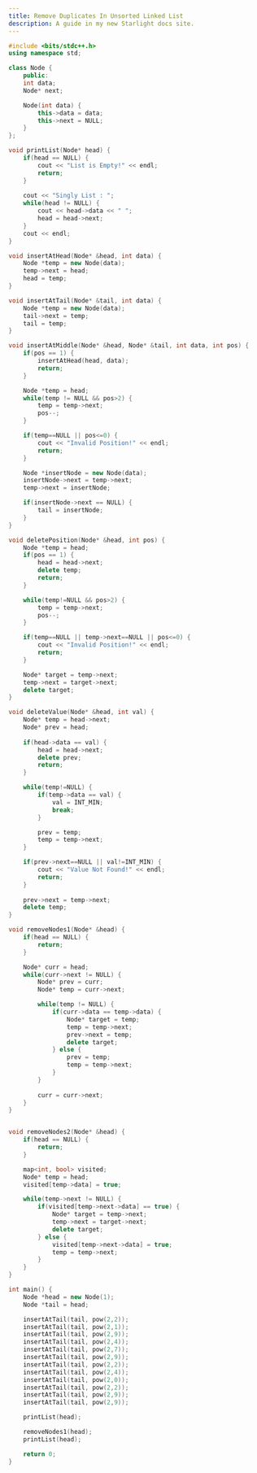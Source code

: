 ```yaml
---
title: Remove Duplicates In Unsorted Linked List
description: A guide in my new Starlight docs site.
---
```


```c++
#include <bits/stdc++.h>
using namespace std;

class Node {
    public:
    int data;
    Node* next;

    Node(int data) {
        this->data = data;
        this->next = NULL;
    }
};

void printList(Node* head) {
    if(head == NULL) {
        cout << "List is Empty!" << endl;
        return;
    }
    
    cout << "Singly List : ";
    while(head != NULL) {
        cout << head->data << " ";
        head = head->next;
    }
    cout << endl;
}

void insertAtHead(Node* &head, int data) {
    Node *temp = new Node(data);
    temp->next = head;
    head = temp;
}

void insertAtTail(Node* &tail, int data) {
    Node *temp = new Node(data);
    tail->next = temp;
    tail = temp;
}

void insertAtMiddle(Node* &head, Node* &tail, int data, int pos) {
    if(pos == 1) {
        insertAtHead(head, data);
        return;
    }

    Node *temp = head;
    while(temp != NULL && pos>2) {
        temp = temp->next;
        pos--;
    }

    if(temp==NULL || pos<=0) {
        cout << "Invalid Position!" << endl;
        return;
    }

    Node *insertNode = new Node(data);
    insertNode->next = temp->next;
    temp->next = insertNode;

    if(insertNode->next == NULL) {
        tail = insertNode;
    }
}

void deletePosition(Node* &head, int pos) {
    Node *temp = head;
    if(pos == 1) {
        head = head->next;
        delete temp;
        return;
    }

    while(temp!=NULL && pos>2) {
        temp = temp->next;
        pos--;
    }

    if(temp==NULL || temp->next==NULL || pos<=0) {
        cout << "Invalid Position!" << endl;
        return;
    }

    Node* target = temp->next;
    temp->next = target->next;
    delete target;
}

void deleteValue(Node* &head, int val) {
    Node* temp = head->next;
    Node* prev = head;
    
    if(head->data == val) {
        head = head->next;
        delete prev;
        return;
    }

    while(temp!=NULL) {
        if(temp->data == val) {
            val = INT_MIN;
            break;
        }

        prev = temp;
        temp = temp->next;
    }

    if(prev->next==NULL || val!=INT_MIN) {
        cout << "Value Not Found!" << endl;
        return;
    }
    
    prev->next = temp->next;
    delete temp;
}

void removeNodes1(Node* &head) {
    if(head == NULL) {
        return;
    }

    Node* curr = head;
    while(curr->next != NULL) {
        Node* prev = curr;
        Node* temp = curr->next;

        while(temp != NULL) {
            if(curr->data == temp->data) {
                Node* target = temp;
                temp = temp->next;
                prev->next = temp;
                delete target;
            } else {
                prev = temp;
                temp = temp->next;
            }
        }
        
        curr = curr->next;
    }
}


void removeNodes2(Node* &head) {
    if(head == NULL) {
        return;
    }

    map<int, bool> visited;
    Node* temp = head;
    visited[temp->data] = true;

    while(temp->next != NULL) {
        if(visited[temp->next->data] == true) {
            Node* target = temp->next;
            temp->next = target->next;
            delete target;
        } else {
            visited[temp->next->data] = true;
            temp = temp->next;
        }
    }
}

int main() {
    Node *head = new Node(1);
    Node *tail = head;

    insertAtTail(tail, pow(2,2));
    insertAtTail(tail, pow(2,1));
    insertAtTail(tail, pow(2,9));
    insertAtTail(tail, pow(2,4));
    insertAtTail(tail, pow(2,7));
    insertAtTail(tail, pow(2,9));
    insertAtTail(tail, pow(2,2));
    insertAtTail(tail, pow(2,4));
    insertAtTail(tail, pow(2,0));
    insertAtTail(tail, pow(2,2));
    insertAtTail(tail, pow(2,9));
    insertAtTail(tail, pow(2,9));

    printList(head);

    removeNodes1(head);
    printList(head);

    return 0;
}
```
